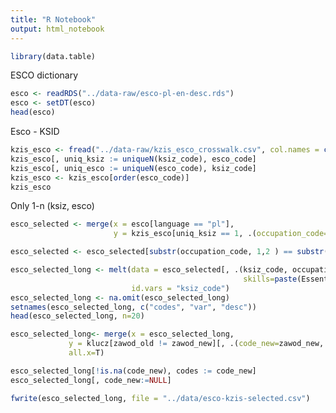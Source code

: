 ```yaml
---
title: "R Notebook"
output: html_notebook
---
```


```r
library(data.table)
```

ESCO dictionary

```r
esco <- readRDS("../data-raw/esco-pl-en-desc.rds")
esco <- setDT(esco)
head(esco)
```

Esco - KSID

```r
kzis_esco <- fread("../data-raw/kzis_esco_crosswalk.csv", col.names = c("id", "esco_code", "esco_name", "ksiz_code", "ksiz_name"), colClasses = "character")
kzis_esco[, uniq_ksiz := uniqueN(ksiz_code), esco_code]
kzis_esco[, uniq_esco := uniqueN(esco_code), ksiz_code]
kzis_esco <- kzis_esco[order(esco_code)]
kzis_esco
```
Only 1-n (ksiz, esco)


```r
esco_selected <- merge(x = esco[language == "pl"],
                       y = kzis_esco[uniq_ksiz == 1, .(occupation_code=esco_code, ksiz_code)])

esco_selected <- esco_selected[substr(occupation_code, 1,2 ) == substr(ksiz_code,1,2) ]

esco_selected_long <- melt(data = esco_selected[, .(ksiz_code, occupation_name, occupation_alternative_names, occupation_description, 
                                                    skills=paste(EssentialSkill,  OptionalSkill))],
                           id.vars = "ksiz_code")
esco_selected_long <- na.omit(esco_selected_long)
setnames(esco_selected_long, c("codes", "var", "desc"))
head(esco_selected_long, n=20)
```
```r
esco_selected_long<- merge(x = esco_selected_long,
             y = klucz[zawod_old != zawod_new][, .(code_new=zawod_new, codes=zawod_old)],
             all.x=T)

esco_selected_long[!is.na(code_new), codes := code_new]
esco_selected_long[, code_new:=NULL]
```

```r
fwrite(esco_selected_long, file = "../data/esco-kzis-selected.csv")
```


